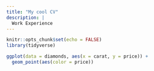 ```yaml
---
title: "My cool CV"
description: |
  Work Experience
---
```


```r
knitr::opts_chunk$set(echo = FALSE)
library(tidyverse)
```

```r
ggplot(data = diamonds, aes(x = carat, y = price)) +
  geom_point(aes(color = price))
```

